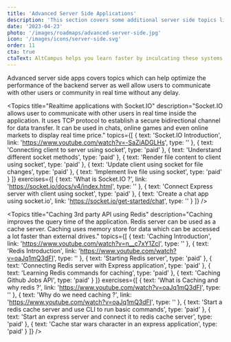 ```yaml
---
title: 'Advanced Server Side Applications'
description: 'This section covers some additional server side topics like realtime applications using socket.io and implement caching.'
date: '2023-04-23'
photo: '/images/roadmaps/advanced-server-side.jpg'
icon: '/images/icons/server-side.svg'
order: 11
cta: true
ctaText: AltCampus helps you learn faster by inculcating these systems as part of the learning model.  🙌
---
```


Advanced server side apps covers topics which can help optimize the performance of the backend server as well allow users to communicate with other users or community in real time without any delay.

<Topics
  title="Realtime applications with Socket.IO"
  description="Socket.IO allows user to communicate with other users in real time inside the application. It uses TCP protocol to establish a secure bidirectional channel for data transfer. It can be used in chats, online games and even online markets to display real time price."
  topics={[
    {
      text: 'Socket.IO Introduction',
      link: 'https://www.youtube.com/watch?v=-SaZiADGLHs',
      type: ''
    },
    {
      text: 'Connecting client to server using socket',
      type: 'paid'
    },
    {
      text: 'Understand different socket methods',
      type: 'paid'
    },
    {
      text: 'Render file content to client using socket',
      type: 'paid'
    },
    {
      text: 'Update client using socket for file changes',
      type: 'paid'
    },
    {
      text: 'Implement live file using socket',
      type: 'paid'
    }
  ]}
  exercises={[
    {
      text: 'What is Socket.IO ?',
      link: 'https://socket.io/docs/v4/index.html',
      type: ''
    },
    {
      text: 'Connect Express server with client using socket',
      type: 'paid'
    },
    {
      text: 'Create a chat app using socket.io',
      link: 'https://socket.io/get-started/chat',
      type: ''
    }
  ]}
/>

<Topics
  title="Caching 3rd party API using Redis"
  description="Caching improves the query time of the application. Redis server can be used as a cache server. Caching uses memory store for data which can be accessed a lot faster than external drives."
  topics={[
    {
      text: 'Caching Introduction',
      link: 'https://www.youtube.com/watch?v=n__c7xY1ZcI',
      type: ''
    },
    {
      text: 'Redis Introduction',
      link: 'https://www.youtube.com/watch?v=oaJq1mQ3dFI',
      type: ''
    },
    {
      text: 'Starting Redis server',
      type: 'paid'
    },
    {
      text: 'Connecting Redis server with Express application',
      type: 'paid'
    },
    {
      text: 'Learning Redis commands for caching',
      type: 'paid'
    },
    {
      text: 'Caching Github Jobs API',
      type: 'paid'
    }
  ]}
  exercises={[
    {
      text: 'What is Caching and why redis ?',
      link: 'https://www.youtube.com/watch?v=oaJq1mQ3dFI',
      type: ''
    },
    {
      text: 'Why do we need caching ?',
      link: 'https://www.youtube.com/watch?v=oaJq1mQ3dFI',
      type: ''
    },
    {
      text: 'Start a redis cache server and use CLI to run basic commands',
      type: 'paid'
    },
    {
      text: 'Start an express server and connect it to redis cache server',
      type: 'paid'
    },
    {
      text: 'Cache star wars character in an express application',
      type: 'paid'
    }
  ]}
/>
